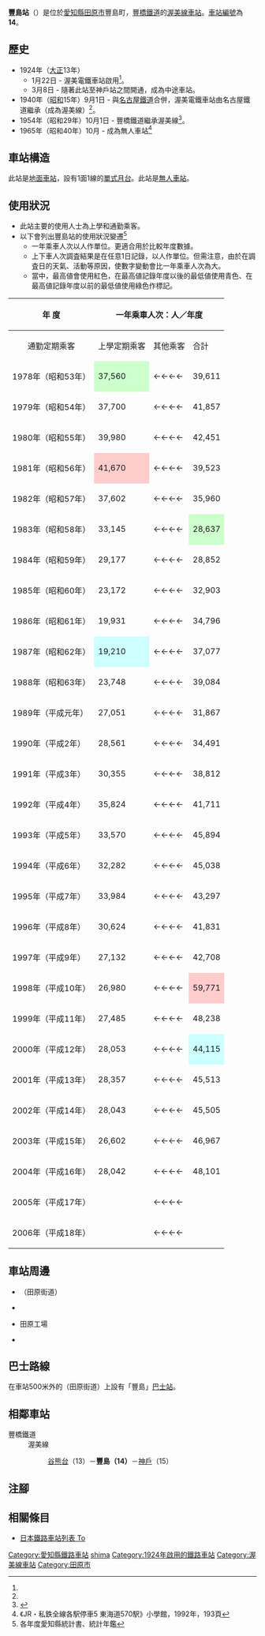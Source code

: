 {{NoteTA|G1=Transport
|T=zh-hans:丰岛站;zh-hk:豐島站;zh-tw:豐島車站;
|1=zh-hans:丰岛站;zh-hk:豐島站;zh-tw:豐島車站;
}}
{{Infobox station
|公司色 = #006666
|站名 = 豐島
|圖片 = Toshima Station.jpg 
|圖片說明 = 車站月台（2008年8月）。現時候車室前設有manaca閘機。
|日文原名 = 豊島
|平假名 = としま
|羅馬拼音 = Toshima
|副站名 = 
|電報略號 = 
|所在地 = {{JPN}}[[愛知縣|愛知縣]][[田原市|田原市]]豐島町
|座標 = {{coord|34|40|3.35|N|137|17|38|E|type:railwaystation_region:JP-24|display=inline,title}}
|車站構造 = [[地面車站|地面車站]]
|月台配置 = 1面1線
|啟用年月日 = 1924年（[[大正|大正]]13年）1月22日
|廢站年月日 = 
|乘客人數 =
|上下車人次 = 426<ref>{{Cite web|url=https://www.toyotetsu.com/ufile/library/1525_file.pdf|title=移動等円滑化取組報告書(鉄道駅)|accessdate=2020-11-24|format=PDF|publisher=豐橋鐵道|language=ja}}</ref>
|統計年度 = 2019
|轉車 = 
|全寬備註 = [[無人車站|無人車站]]
|adjacent = {{Adjacent stations|system=豐橋鐵道|line=渥美線|left=谷熊台|right=神戶|note-left=13<br>1.5km|note-mid={{車站編號s|#0672b0|white|14}}<br>距離[[新豐橋站|新豐橋]]15.5km|note-right=15<br>1.6km}}
}}
'''豐島站'''（{{jpn|j=豊島駅|hg=としまえき|rm=Toshima eki|f=y}}）是位於[[愛知縣|愛知縣]][[田原市|田原市]]豐島町，[[豐橋鐵道|豐橋鐵道]]的[[渥美線|渥美線]][[鐵路車站|車站]]。[[車站編號|車站編號]]為'''14'''。

== 歷史 ==
* 1924年（[[大正|大正]]13年）
** 1月22日 - 渥美電鐵車站啟用<ref name=tok5/>。
** 3月8日 - 隨著此站至神戶站之間開通，成為中途車站。
* 1940年（[[昭和|昭和]]15年）9月1日 - 與[[名古屋鐵道|名古屋鐵道]]合併，渥美電鐵車站由名古屋鐵道繼承（成為渥美線）<ref name="IMAO-38"/>。
* 1954年（昭和29年）10月1日 - 豐橋鐵道繼承渥美線<ref name="IMAO-38">{{Cite book|author =今尾專介（監修）|year =2008|title = 日本鉄道旅行地図帳|volume=7号|publisher =新潮社|isbn = 978-4107900258|page=38|language=ja}}</ref>。
* 1965年（昭和40年）10月 - 成為無人車站<ref name=tok5>《JR・私鉄全線各駅停車5 東海道570駅》小學館，1992年，193頁</ref>

== 車站構造 ==
此站是[[地面車站|地面車站]]，設有1面1線的[[單式月台|單式月台]]。此站是[[無人車站|無人車站]]。

== 使用狀況 ==
* 此站主要的使用人士為上學和通勤乘客。
* 以下會列出豐島站的使用狀況變遷<ref>各年度愛知縣統計書、統計年鑑</ref>
** 一年乘車人次以人作單位。更適合用於比較年度數據。
** 上下車人次調査結果是在任意1日記錄，以人作單位。但需注意，由於在調査日的天氣、活動等原因，使數字變動會比一年乘車人次為大。
** 當中，最高値會使用紅色，在最高値記錄年度以後的最低値使用青色、在最高値記錄年度以前的最低値使用綠色作標記。

{| class="wikitable" border="1" cellspacing="0" cellpadding="2" style="font-size:90%; text-align:right; width:100%;"
|-
! rowspan="2"|年 度
! colspan="4"|一年乘車人次：人／年度
! colspan="2"|上下車人次調査結果<br>人／日 
! rowspan="2"|特別事項
|-
| style="text-align: center; font-weight: normal;"|通勤定期乘客
| style="text-align: center; font-weight: normal;"|上學定期乘客
| style="text-align: center; font-weight: normal;"|其他乘客
!合計
| style="text-align: center; font-weight: normal;"|調査日
!調査結果
|-
! style="font-weight: normal;"|1978年（昭和53年）
| style="background-color: #ccffcc;"|37,560
|←←←←
|39,611
|'''77,171'''
| 
| 
| 
|-
! style="font-weight: normal;"|1979年（昭和54年）
|37,700
|←←←←
|41,857
|'''79,557'''
| 
| 
| 
|-
! style="font-weight: normal;"|1980年（昭和55年）
|39,980
|←←←←
|42,451
|'''82,431'''
| 
| 
| 
|-
! style="font-weight: normal;"|1981年（昭和56年）
| style="background-color: #ffcccc;"|41,670
|←←←←
|39,523
|'''81,193'''
| 
| 
| 
|-
! style="font-weight: normal;"|1982年（昭和57年）
|37,602
|←←←←
|35,960
|'''73,562'''
| 
| 
| 
|-
! style="font-weight: normal;"|1983年（昭和58年）
|33,145
|←←←←
| style="background-color: #ccffcc;"|28,637
|'''61,782'''
| 
| 
| 
|-
! style="font-weight: normal;"|1984年（昭和59年）
|29,177
|←←←←
|28,852
|'''58,029'''
| 
| 
| 
|-
! style="font-weight: normal;"|1985年（昭和60年）
|23,172
|←←←←
|32,903
|'''56,075'''
| 
| 
| 
|-
! style="font-weight: normal;"|1986年（昭和61年）
|19,931
|←←←←
|34,796
| style="background-color: #ccffcc;"|'''54,727'''
| 
| 
| 
|-
! style="font-weight: normal;"|1987年（昭和62年）
| style="background-color: #ccffff;"|19,210
|←←←←
|37,077
|'''56,287'''
| 
| 
| 
|-
! style="font-weight: normal;"|1988年（昭和63年）
|23,748
|←←←←
|39,084
|'''62,832'''
| 
| 
| 
|-
! style="font-weight: normal;"|1989年（平成元年）
|27,051
|←←←←
|31,867
|'''59,918'''
| 
| 
| 
|-
! style="font-weight: normal;"|1990年（平成2年）
|28,561
|←←←←
|34,491
|'''63,052'''
| 
| 
| 
|-
! style="font-weight: normal;"|1991年（平成3年）
|30,355
|←←←←
|38,812
|'''69,167'''
| 
| 
| 
|-
! style="font-weight: normal;"|1992年（平成4年）
|35,824
|←←←←
|41,711
|'''77,535'''
| 
| 
| 
|-
! style="font-weight: normal;"|1993年（平成5年）
|33,570
|←←←←
|45,894
|'''79,464'''
| 
| 
| 
|-
! style="font-weight: normal;"|1994年（平成6年）
|32,282
|←←←←
|45,038
|'''77,320'''
| 
| 
| 
|-
! style="font-weight: normal;"|1995年（平成7年）
|33,984
|←←←←
|43,297
|'''77,281'''
| 
| 
| 
|-
! style="font-weight: normal;"|1996年（平成8年）
|30,624
|←←←←
|41,831
|'''72,455'''
| 
| 
| 
|-
! style="font-weight: normal;"|1997年（平成9年）
|27,132
|←←←←
|42,708
|'''69,840'''
| 
| 
| 
|-
! style="font-weight: normal;"|1998年（平成10年）
|26,980
|←←←←
| style="background-color: #ffcccc;"|59,771
| style="background-color: #ffcccc;"|'''86,751'''
| 
| 
| 
|-
! style="font-weight: normal;"|1999年（平成11年）
|27,485
|←←←←
|48,238
|'''75,723'''
| 
| 
| 
|-
! style="font-weight: normal;"|2000年（平成12年）
|28,053
|←←←←
| style="background-color: #ccffff;"|44,115
| style="background-color: #ccffff;"|'''72,168'''
| 
| 
| 
|-
! style="font-weight: normal;"|2001年（平成13年）
|28,357
|←←←←
|45,513
|'''73,870'''
| 
| 
| 
|-
! style="font-weight: normal;"|2002年（平成14年）
|28,043
|←←←←
|45,505
|'''73,548'''
| 
| 
| 
|-
! style="font-weight: normal;"|2003年（平成15年）
|26,602
|←←←←
|46,967
|'''73,569'''
| 
| 
| 
|-
! style="font-weight: normal;"|2004年（平成16年）
|28,042
|←←←←
|48,101
|'''76,143'''
| 
| 
| 
|-
! style="font-weight: normal;"|2005年（平成17年）
| 
|←←←←
| 
| 
| 
| 
| 
|-
! style="font-weight: normal;"|2006年（平成18年）
| 
|←←←←
| 
| 
| 
| 
| 
|}

== 車站周邊 ==
* {{Translink|ja|国道259号|國道259號}}（田原街道）
* {{Translink|ja|愛知県道414号大草豊島線|愛知縣道414号大草豐島線}}
* {{Translink|ja|東海漬物}}田原工場
* {{Translink|ja|田原市立田原東部小学校|田原市立田原東部小學}}

== 巴士路線 ==
在車站500米外的{{Translink|ja|国道259号|國道259號}}（田原街道）上設有{{Translink|ja|豊鉄バス|豐鐵巴士}}{{Translink|ja|豊鉄バス渥美営業所#伊良湖本線|豐鐵巴士渥美營業所#伊良湖本線|伊良湖本線}}「豐島」[[巴士站|巴士站]]。

== 相鄰車站 ==
; 豐橋鐵道
: 渥美線
:: [[谷熊台站|谷熊台]]（13）－'''豐島（14）'''－[[神戶站_(愛知縣)|神戶]]（15）
== 注腳 ==
{{Reflist}}
== 相關條目 ==
* [[日本鐵路車站列表_To|日本鐵路車站列表 To]]
{{渥美線}}
{{DEFAULTSORT:Toshima}}
[[Category:愛知縣鐵路車站|Category:愛知縣鐵路車站]]
[[Category:日本鐵路車站_To|shima]]
[[Category:1924年啟用的鐵路車站|Category:1924年啟用的鐵路車站]]
[[Category:渥美線車站|Category:渥美線車站]]
[[Category:田原市|Category:田原市]]
